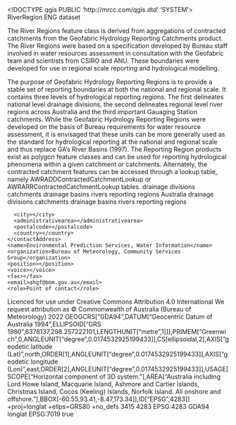 <!DOCTYPE qgis PUBLIC 'http://mrcc.com/qgis.dtd' 'SYSTEM'>
<qgis version="3.28.10-Firenze">
  <identifier>RiverRegion</identifier>
  <parentidentifier></parentidentifier>
  <language>ENG</language>
  <type>dataset</type>
  <title>River Region - V3.3</title>
  <abstract>The River Regions feature class is derived from aggregations of contracted catchments from the Geofabric Hydrology Reporting Catchments product. The River Regions were based on a specification developed by Bureau staff involved in water resources assessment in consultation with the Geofabric team and scientists from CSIRO and ANU. These boundaries were developed for use in regional scale reporting and hydrological modelling.

The purpose of Geofabric Hydrology Reporting Regions is to provide a stable set of reporting boundaries at both the national and regional scale. It contains three levels of hydrological reporting regions. The first delineates national level drainage divisions, the second delineates regional level river regions across Australia and the third important Gauaging Station catchments. While the Geofabric Hydrology Reporting Regions were developed on the basis of Bureau requirements for water resource assessment, it is envisaged that these units can be more generally used as the standard for hydrological reporting at the national and regional scale and thus replace GA's River Basins (1997). The Reporting Region products exist as polygon feature classes and can be used for reporting hydrological phenomena within a given catchment or catchments. Alternately, the contracted catchment features can be accessed through a lookup table, namely AWRADDContractedCatchmentLookup or AWRARRContractedCatchmentLookup tables.</abstract>
  <keywords vocabulary="Search keys">
    <keyword>drainage divisions</keyword>
    <keyword>catchments</keyword>
    <keyword>drainage basins</keyword>
    <keyword>rivers</keyword>
    <keyword>reporting regions</keyword>
    <keyword>Australia</keyword>
  </keywords>
  <keywords vocabulary="gmd:topicCategory">
    <keyword>drainage divisions</keyword>
    <keyword>catchments</keyword>
    <keyword>drainage basins</keyword>
    <keyword>rivers</keyword>
    <keyword>reporting regions</keyword>
  </keywords>
  <contact>
    <contactAddress>
      <type></type>
      <address></address>
      <city></city>
      <administrativearea></administrativearea>
      <postalcode></postalcode>
      <country></country>
    </contactAddress>
    <name>Environmental Prediction Services, Water Information</name>
    <organization>Bureau of Meteorology, Community Services Group</organization>
    <position></position>
    <voice></voice>
    <fax></fax>
    <email>ahgf@bom.gov.au</email>
    <role>Point of contact</role>
  </contact>
  <links/>
  <fees></fees>
  <constraints type="Limitations of use">Licenced for use under Creative Commons Attribution 4.0 International</constraints>
  <rights>We request attribution as © Commonwealth of Australia (Bureau of Meteorology) 2022</rights>
  <encoding></encoding>
  <crs>
    <spatialrefsys nativeFormat="Wkt">
      <wkt>GEOGCRS["GDA94",DATUM["Geocentric Datum of Australia 1994",ELLIPSOID["GRS 1980",6378137,298.257222101,LENGTHUNIT["metre",1]]],PRIMEM["Greenwich",0,ANGLEUNIT["degree",0.0174532925199433]],CS[ellipsoidal,2],AXIS["geodetic latitude (Lat)",north,ORDER[1],ANGLEUNIT["degree",0.0174532925199433]],AXIS["geodetic longitude (Lon)",east,ORDER[2],ANGLEUNIT["degree",0.0174532925199433]],USAGE[SCOPE["Horizontal component of 3D system."],AREA["Australia including Lord Howe Island, Macquarie Island, Ashmore and Cartier Islands, Christmas Island, Cocos (Keeling) Islands, Norfolk Island. All onshore and offshore."],BBOX[-60.55,93.41,-8.47,173.34]],ID["EPSG",4283]]</wkt>
      <proj4>+proj=longlat +ellps=GRS80 +no_defs</proj4>
      <srsid>3415</srsid>
      <srid>4283</srid>
      <authid>EPSG:4283</authid>
      <description>GDA94</description>
      <projectionacronym>longlat</projectionacronym>
      <ellipsoidacronym>EPSG:7019</ellipsoidacronym>
      <geographicflag>true</geographicflag>
    </spatialrefsys>
  </crs>
  <extent>
    <spatial miny="-43.86152799999999985" maxy="-10.0154160000000001" crs="EPSG:4283" maxx="153.63902799999999615" minz="0" dimensions="2" maxz="0" minx="113.00013900000000433"/>
  </extent>
</qgis>
